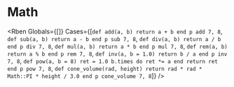 # Math


<Rben Globals={[]}  Cases={[`
def add(a, b)
  return a + b
end
p add 7, 8
`, `
def sub(a, b)
  return a - b
end
p sub 7, 8
`,  `
def div(a, b)
  return a / b
end
p div 7, 8
`, `
def mul(a, b)
  return a * b
end
p mul 7, 8
`, `
def rem(a, b)
  return a % b
end
p rem 7, 8
`, `
def inv(a, b = 1.0)
  return b / a
end
p inv 7, 8
`, `
def pow(a, b = 8)
  ret = 1.0
  b.times do ret *= a end
  return ret
end
p pow 7, 8
`, `
def cone_volume(rad, height)
  return rad * rad * Math::PI * height / 3.0
end
p cone_volume 7, 8
`]}
/>
